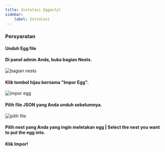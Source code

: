 ```yaml
---
title: Instalasi Eggactyl
sidebar:
    label: Instalasi
---
```



### Persyaratan

<LinkCard
  title="Pterodactyl"
  description="Klik saya untuk dibawa ke panduan instalasi Pterodactyl."
  href="https://pterodactyl.io/panel/1.0/getting_started.html"
  target="_blank"
/>

#### Unduh Egg file

<LinkCard
  title="Egg File Download"
  href="https://cdn.eggactyl.cloud/files/egg.json"
/>

#### Di panel admin Anda, buka bagian Nests.

![bagian nests](../../../../assets/install_nests.jpg)

#### Klik tombol hijau bernama "Impor Egg".

![impor egg](../../../../assets/install_import.jpg)

#### Pilih file JSON yang Anda unduh sebelumnya.

![pilih file](../../../../assets/install_upload_file.jpg)

#### Pilih nest yang Anda yang ingin meletakan egg | Select the nest you want to put the egg into.

#### Klik Impor!
